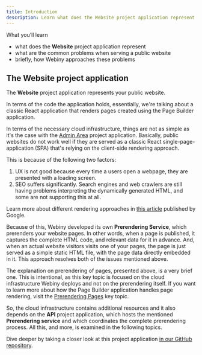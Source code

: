 ```yaml
---
title: Introduction
description: Learn what does the Website project application represent.
---
```



<Alert type="success">

 What you’ll learn

- what does the **Website** project application represent
- what are the common problems when serving a public website
- briefly, how Webiny approaches these problems

</Alert>

## The Website project application

The **Website** project application represents your public website.

In terms of the code the application holds, essentially, we're talking about a classic React application that renders pages created using the Page Builder application.

In terms of the necessary cloud infrastructure, things are not as simple as it's the case with the [Admin Area](/docs/key-topics/cloud-infrastructure/admin/introduction) project application. Basically, public websites do not work well if they are served as a classic React single-page-application (SPA) that's relying on the client-side rendering approach.

This is because of the following two factors:

1. UX is not good because every time a users open a webpage, they are presented with a loading screen.
2. SEO suffers significantly. Search engines and web crawlers are still having problems interpreting the dynamically generated HTML, and some are not supporting this at all.

<Alert type="info">

Learn more about different rendering approaches in [this article](https://developers.google.com/web/updates/2019/02/rendering-on-the-web) published by Google.

</Alert>

Because of this, Webiny developed its own **Prerendering Service**, which prerenders your website pages. In other words, when a page is published, it captures the complete HTML code, and relevant data for it in advance. And, when an actual website visitors visits one of your pages, the page is just served as a simple static HTML file, with the page data directly embedded in it. This approach resolves both of the issues mentioned above.

<Alert type="success">

The explanation on prerendering of pages, presented above, is a very brief one. This is intentional, as this key topic is focused on the cloud infrastructure Webiny deploys and not on the prerendering itself. If you want to learn more about how the Page Builder application handles page rendering, visit the [Prerendering Pages](/docs/key-topics/page-builder/prerendering-pages) key topic.

</Alert>

So, the cloud infrastructure contains additional resources and it also depends on the **API** project application, which hosts the mentioned **Prerendering service** and which coordinates the complete prerendering process. All this, and more, is examined in the following topics.

<Alert type="info">

Dive deeper by taking a closer look at this project application [in our GitHub repository](https://github.com/webiny/webiny-js/tree/v5/packages/cwp-template-aws/template/apps/website).

</Alert>